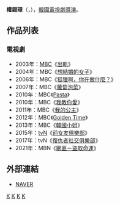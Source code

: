 {{藝人
| 姓名     = 權錫璋
| 類型     = 導演
| 圖片     = 
| 圖片尺寸 = 
| 圖片簡介 = 
| 原名     = 
| 外文名   = 권석장
| 外文     = ko
| 羅馬拼音 = Kwon Suk Jang
| 英文名   = 
| 綽號     = 
| 其他藝名 = 
| 國籍     = {{ROK}}
| 民族     = 
| 籍貫     = 
| 出生日期 = {{Birth date and age|1965|1|5}}
| 出生地點 = {{ROK}}
| 職業     = [[導演|導演]]
| 語言     = [[韓語|韓語]]
| 教育程度 = [[延世大學|延世大學]]英語語言文學 學士學位
| 出身地   = 
| 出道作   = 
| 出道日期 = 1991年
| 代表作   = 
| 活躍年代 = 
| 經紀公司 = [[文化廣播_(韓國)|MBC]]
}}

'''權錫璋'''（{{lang-ko|'''권석장'''}}，{{bd|1965年|1月5日}}），[[韓國|韓國]][[電視劇|電視劇]][[導演|導演]]。

== 作品列表 ==
=== 電視劇 ===
*2003年：[[文化廣播_(韓國)|MBC]]《[[出軌_(韓國電視劇)|出軌]]》
*2004年：MBC《[[想結婚的女子|想結婚的女子]]》
*2006年：MBC《[[狐狸啊，你在做什麼？|狐狸啊，你在做什麼？]]》
*2007年：MBC《[[蘿蔔泡菜|蘿蔔泡菜]]》
*2010年：MBC《[[Pasta_(電視劇)|Pasta]]》
*2010年：MBC《[[我教你愛|我教你愛]]》
*2011年：MBC《[[我的公主|我的公主]]》
*2012年：MBC《[[Golden_Time|Golden Time]]》
*2013年：MBC《[[韓國小姐_(電視劇)|韓國小姐]]》
*2015年：[[tvN|tvN]]《[[前女友俱樂部|前女友俱樂部]]》
*2017年：tvN《[[復仇者社交俱樂部|復仇者社交俱樂部]]》
*2021年：MBN《[[綁匪－盜取命運|綁匪－盜取命運]]》

== 外部連結 ==
*[http://people.search.naver.com/search.naver?where=nexearch&query=%EA%B6%8C%EC%84%9D%EC%9E%A5&sm=tab_etc&ie=utf8&key=PeopleService&os=104491 NAVER] {{Wayback|url=http://people.search.naver.com/search.naver?where=nexearch&query=%EA%B6%8C%EC%84%9D%EC%9E%A5&sm=tab_etc&ie=utf8&key=PeopleService&os=104491 |date=20160205134151 }}{{ko}}


{{JS Pictures}}
[[Category:韓國導演|K]]
[[Category:韓國電視劇導演|K]]
[[Category:延世大學校友|K]]
[[Category:權姓|K]]
